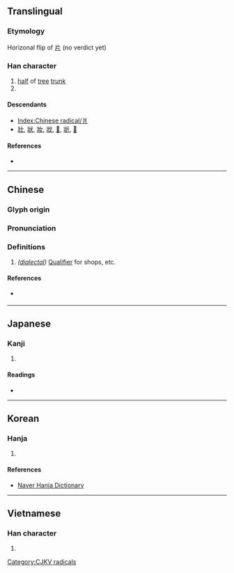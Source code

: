 {{character info/new}}
{{also|丬|⽙|⺦}}
==Translingual==
{{stroke order|type=animate}}

===Etymology===
Horizonal flip of [[片]] (no verdict yet)

===Han character===
{{Han char|rn=90|rad=爿|as=00|sn=4|four=22200|canj=VLM}}

# [[half]] of [[tree]] [[trunk]]
# {{mul-kangxi radical-def}}

====Descendants====
* [[Index:Chinese radical/爿]]
* [[壯]], [[狀]], [[妝]], [[戕]], [[𢪇]], [[斨]], [[𧢼]]

====References====
* {{Han ref|kx=0691.090|dkj=19758|dj=1104.050|hdz=42374.010|uh=723F|ud=29247|bh=C962|bd=51554}}

----

==Chinese==
{{zh-forms|alt=丬}}

===Glyph origin===
{{Han etym}}

===Pronunciation===
{{zh-pron
|m=qiáng,pán
|c=baan2,baan6,coeng4
|h=pfs=chhòng
|mn=pêng
|w=
|mc=y
|oc=y
|ma=|ma2=
|cat=n
}}

===Definitions===
{{zh-hanzi}}

# ''([[dialectal]])'' [[qualifier|Qualifier]] for shops, etc.

====References====
* {{qualifier|Min Nan}} {{thcwd|1224}}

----

==Japanese==

===Kanji===
{{ja-kanji|grade=|rs=爿00}}

# {{defn|lang=ja|sort=爿00}}

====Readings====
* {{ja-readings|on=[[しょう]] (shō)|kun=[[だい]] (dai), [[きぎれ]] (kigire)}}

----

==Korean==

===Hanja===
{{ko-hanja|hangeul=장|rv=jang|mr=chang|y=cang|eumhun=나뭇조각}}

# {{defn|lang=ko|sort=爿00}}

====References====
* [http://hanja.naver.com/hanja?q=%E7%88%BF Naver Hanja Dictionary]

----

==Vietnamese==

===Han character===
{{vi-readings|rs=爿00| hanviet = tường}}

# {{defn|lang=vi|sort=爿00}}

[[Category:CJKV radicals]]